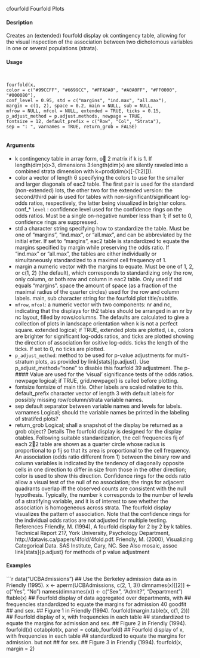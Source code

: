 
cfourfold Fourfold Plots

#### Desription

Creates an (extended) fourfold display ok contingency table, allowing for the visual inspection of the association between two dichotomous variables in one or several populations (strata).

#### Usage
<pre><code>

fourfold(x,
color = c("#99CCFF", "#6699CC", "#FFA0A0", "#A0A0FF", "#FF0000", "#000080"),
conf_level = 0.95, std = c("margins", "ind.max", "all.max"),
margin = c(1, 2), space = 0.2, main = NULL, sub = NULL,
mfrow = NULL, mfcol = NULL, extended = TRUE, ticks = 0.15,
p_adjust_method = p.adjust.methods, newpage = TRUE,
fontsize = 12, default_prefix = c("Row", "Col", "Strata"),
sep = ": ", varnames = TRUE, return_grob = FALSE)

</code></pre>
#### Arguments

* k contingency table in array form, o 2 matrix if k is 1. If length(dim(x)>3, dimensions 3:length(dim(x) are silently raveled into a combined strata dimension with k=prod(dim(x)[-(1:2)])).
* color a vector of length 6 specifying the colors to use for the smaller and larger diagonals of eac2 table. The first pair is used for the standard (non-extended) lots, the other two for the extended version: the second/third pair is used for
tables with non-significant/significant log-odds ratios, respectively, the latter being visualized in brighter colors.
conf_* `` level`` : confidence level used for the confidence rings on the odds ratios. Must be a single on-negative number less than 1; if set to 0, confidence rings are suppressed.
* std a character string specifying how to standardize the table. Must be one of "margins", "ind.max", or "all.max", and can be abbreviated by the initial etter. If set to "margins", eac2 table is standardized to equate the margins specified by margin while preserving the odds ratio. If "ind.max" or "all.max", the tables are either individually or simultaneously standardized to
a maximal cell frequency of 1.
* margin a numeric vector with the margins to equate. Must be one of 1, 2, or c(1, 2)
(the default), which corresponds to standardizing only the row, only column, or both row and column in eac2 table. Only used if std equals "margins".
space the amount of space (as a fraction of the maximal radius of the quarter circles)
used for the row and column labels.
main, sub character string for the fourfold plot title/subtitle.
* ``mfrow``, ``mfcol``: a numeric vector with two components: nr and nc, indicating that the displays for th2 tables should be arranged in an nr by nc layout, filled by rows/columns. The defaults are calculated to give a collection of plots in landscape
orientation when k is not a perfect square.
extended logical; if TRUE, extended plots are plotted, i.e., colors are brighter for significant log-odds ratios, and ticks are plotted showing the direction of association for ositive log-odds.
ticks the length of the ticks. If set to 0, no ticks are plotted.
* ``p_adjust_method``: method to be used for p-value adjustments for multi-stratum plots, as provided by link[stats]{p.adjust}. Use p_adjust_method="none" to disable this
fourfold 39
adjustment. The p-
#### Value 
 are used for the 'visual' significance tests of the odds ratios.
newpage logical; if TRUE, grid.newpage() is called before plotting.
* fontsize fontsize of main title. Other labels are scaled relative to this.
default_prefix character vector of length 3 with default labels for possibly missing row/column/strata
variable names.
* sep default separator between variable names and levels for labels.
varnames Logical; should the variable names be printed in the labeling of stratifed plots?
* return_grob Logical; shall a snapshot of the display be returned as a grob object?
Details
The fourfold display is designed for the display otables.
Following suitable standardization, the cell frequencies fij of each 22 table are shown as a quarter circle whose radius is proportional to
p
fij so that its area is proportional to the cell frequency. An
association (odds ratio different from 1) between the binary row and column variables is indicated by the tendency of diagonally opposite cells in one direction to differ in size from those in the other direction; color is used to show this direction. Confidence rings for the odds ratio allow a visual
test of the null of no association; the rings for adjacent quadrants overlap iff the observed counts are consistent with the null hypothesis.
Typically, the number k corresponds to the number of levels of a stratifying variable, and it is of
interest to see whether the association is homogeneous across strata. The fourfold display visualizes the pattern of association. Note that the confidence rings for the individual odds ratios are not adjusted for multiple testing.
References
Friendly, M. (1994), A fourfold display for 2 by 2 by k tables. Technical Report 217, York University,
Psychology Department, http://datavis.ca/papers/4fold/4fold.pdf.
Friendly, M. (2000), Visualizing Categorical Data. SAS Institute, Cary, NC.
See Also
mosaic, assoc
link[stats]{p.adjust} for methods of p value adjustment

#### Examples
```r

data("UCBAdmissions")
## Use the Berkeley admission data as in Friendly (1995).
x <- aperm(UCBAdmissions, c(2, 1, 3))
dimnames(x)[[2]] <- c("Yes", "No")
names(dimnames(x)) <- c("Sex", "Admit?", "Department")
ftable(x)
## Fourfold display of data aggregated over departments, with
## frequencies standardized to equate the margins for admission
40 goodfit
## and sex.
## Figure 1 in Friendly (1994).
fourfold(margin.table(x, c(1, 2)))
## Fourfold display of x, with frequencies in each table
## standardized to equate the margins for admission and sex.
## Figure 2 in Friendly (1994).
fourfold(x)
cotabplot(x, panel = cotab_fourfold)
## Fourfold display of x, with frequencies in each table
## standardized to equate the margins for admission. but not
## for sex.
## Figure 3 in Friendly (1994).
fourfold(x, margin = 2)
